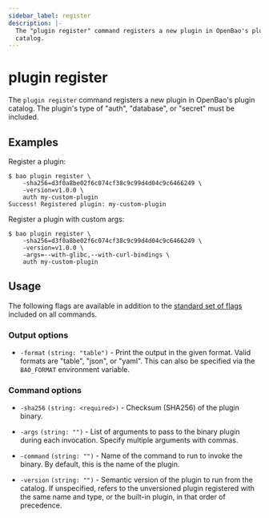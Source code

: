 ```yaml
---
sidebar_label: register
description: |-
  The "plugin register" command registers a new plugin in OpenBao's plugin
  catalog.
---
```


# plugin register

The `plugin register` command registers a new plugin in OpenBao's plugin catalog.
The plugin's type of "auth", "database", or "secret" must be included.

## Examples

Register a plugin:

```shell-session
$ bao plugin register \
    -sha256=d3f0a8be02f6c074cf38c9c99d4d04c9c6466249 \
    -version=v1.0.0 \
    auth my-custom-plugin
Success! Registered plugin: my-custom-plugin
```

Register a plugin with custom args:

```shell-session
$ bao plugin register \
    -sha256=d3f0a8be02f6c074cf38c9c99d4d04c9c6466249 \
    -version=v1.0.0 \
    -args=--with-glibc,--with-curl-bindings \
    auth my-custom-plugin
```

## Usage

The following flags are available in addition to the [standard set of
flags](../index.mdx) included on all commands.

### Output options

- `-format` `(string: "table")` - Print the output in the given format. Valid
  formats are "table", "json", or "yaml". This can also be specified via the
  `BAO_FORMAT` environment variable.

### Command options

- `-sha256` `(string: <required>)` - Checksum (SHA256) of the plugin binary.

- `-args` `(string: "")` - List of arguments to pass to the binary plugin during
  each invocation. Specify multiple arguments with commas.

- `-command` `(string: "")` - Name of the command to run to invoke the binary.
  By default, this is the name of the plugin.

- `-version` `(string: "")` - Semantic version of the plugin to run from
  the catalog. If unspecified, refers to the unversioned plugin registered with
  the same name and type, or the built-in plugin, in that order of precedence.
